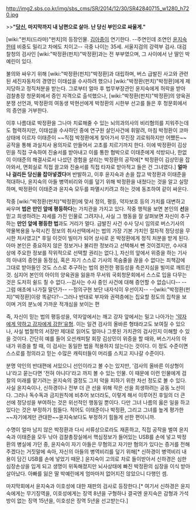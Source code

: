 http://img2.sbs.co.kr/img/sbs_cms/SR/2014/12/30/SR42840715_w1280_h720.jpg

>>'''"[[박정환(펀치)|당신]], 마지막까지 내 남편으로 살아. 난 당신 부인으로 싸울게."'''

[wiki:"펀치(드라마)"펀치]의 등장인물. [[김아중]]이 연기한다. --주연인데 조연인 [[윤지숙]]한테 비중도 밀리고 차에도 치이고--
극중 나이는 35세. 서울지검의 강력부 검사. 대검찰청의 검사인 [wiki:"박정환(펀치)"박정환]과는 전 부부였으며, 그 사이에서 난 딸인 박예린이 있다.

불의와 싸우기 위해 [wiki:"박정환(펀치)"박정환]과 대립하며, 버스 급발진 사고와 관련된 세진자동차의 경영인 이태섭을 수사하려 했으나 [wiki:"박정환(펀치)"박정환]에게 제지당하고 정직처분을 받는다. 그로부터 얼마 후 법무부장관인 윤지숙에게 허락을 받아 검찰총장 청문회에서 증인 자격으로 출석했으나, [wiki:"박정환(펀치)"박정환]의 양육권 분쟁 선언과, 박정환의 여동생 박현선에게 박정환의 시한부 선고를 들은 후 청문회에서의 증언을 거부한다.

이후 나름대로 박정환을 그나마 치료해줄 수 있는 뇌의과의사의 비리혐의를 지워주는데도 협력하지만, 이태섭을 수사하던 중에 연구원 살인사건에 휘말려, 마침 박정환이 코마상태에 이르자 이태준이 ~~직접 박정환에게 찾아가서 무진장 괴로워하지만 어쨌든~~공작을 통해 과실치사 용의자로 만들어서 고초를 치르기까지 한다. 이에 박정환이 김상민을 직접 구속하여 진술서를 받아내고 이를 통한 협박으로 이태준에게 석방되나, 한없이 이태준의 해결사로서 나섰던 경험을 살리는 박정환의 공작에[* 박정환이 김상민을 잡아와서, 면회실로 직접 끌고와 진술서를 직접 타자로 받아적고 들은 건 그녀였다.] '''얼마나 걸리든 당신을 잡아넣겠다'''며 반발하고, 이후 윤지숙과 손을 잡고 박정환과 이태준을 적대하나, 윤지숙의 아들 병역비리와 이를 덮기 위해 박정환을 내쳤다는 것을 알고 실망하며, 박정환이 이태준과 윤지숙 모두를 파멸시키려고 하는 것에 동조하여 같이 싸운다.

작중 [wiki:"박정환(펀치)"박정환]에 맞서 정의, 평등, 약자보호 등의 가치를 대변하고 싸우며 '''법은 만인 앞에 평등하다'''는 가치관을 가지고 있다. 작중 행적을 보면 본인의 '''선'''을 믿고 희생하려는 자세를 가진 인물로 그려지나, 사실 그 행동을 잘 살펴보면 자신이 추구하는 '''만인 앞에 평등한 법'''과도 거리가 멀다. 
급발진 사건 수사 당시 임의로 버스기사의 약물복용을 누락시킨 정보의 취사선택에서는 법의 가장 기본 가치인 절차적 정당성을 무시한 처사였고[* 후일 이것이 빌미가 되어 상사로 온 박정환에게 정직 처분을 받게 된다. 아마 본인은 중요하지 않은 정보거나 불리한 정보라고 선택해서 뺀 것이겠지만, 수사대상에 주요한 정보를 작위적으로 선택할 권리는 없다.], 자신의 앞에서 위증을 하는 기사의 아내의 증언을 동정심, 혹은 자기 스스로 기사의 목숨줄을 끊을 수 없다는 죄책감에 그대로 받아들인 것도 스스로 추구하는 법의 완전한 평등성을 측은지심을 빌미로 깨트린 것. 심지어 본인의 아이의 양육권을 잃을까 무서워 국회청문회에서 스스로 입을 다무는 것은 도저히 쉴드 칠 수 없다.--검사는 수사 중인 사건에 대해 증언할 수 없습니다-- --그럼 애초에 나가질 말던가-- --정의구현 보단 내자식이 우선이지-- --[wiki:"박정환(펀치)"박정환]이랑 똑같다?--그러나 반대로 부자와 권력층에는 집요할 정도의 집착을 보이며 거의 분노에 가까운 적개심을 보이는 편

즉, 자신이 믿는 법의 평등성을, 약자앞에서는 깨고 강자 앞에서는 밀고 나아가는 [[강자에게 강하다|'약자에게 약하고 강자에게 강한']]유형. 이는 일견 검사의 올바른 형태라고도 보여질 수 있으나, 사실 법철학의 서장만 제대로 읽어도 얼마나 그릇된 가치관의 검사인지 이해할 수 있을 것이다. 간단히 예를 들어 오션캐피탈 회장 김상민이 위증을 할 때와, 버스기사의 아내가 위증을 할 때, 이 검사는 동일한 법을 적용하지 않는다는 것이다. 이 정도 수준이면 스스로를 정의라고 믿는 수많은 캐릭터들이 머리를 스치고 지나갈 수준이다.

분명 악인의 반대편에 서있으니 선인이라고 볼 수는 있지만, '검사의 올바른 이상형이냐'라고 묻는다면 '전혀 아니다'라고 까지 볼 수 있는 인물. 이 때문에 이런 인물에게 검찰의 미래를 맡기려는 윤지숙의 결정도 그저 악을 피하기 위한 차선 정도로 볼 수 있다. 사실 윤지숙이나, 신하경이나 전부 더 큰 선을 위해 작은 선을 희생하려는 공동 노선이다. 그러나 독수독과 금지원칙에 비추어 보더라도, 이렇게 해서 이루어진 후일의 더 큰 선에 정당성을 부여하는 것은 위선적인 행동일 뿐이다. 다만 그녀 나름의 옳은 일을 하고 있다는 것은 부정하기 힘들다. 적어도 이태준이나 박정환, 그리고 그녀를 높게 평가한 ~~자기에게만 관대한~~윤지숙보다도 부정하기 힘들게 선한 편이니까.

수명이 얼마 남지 않은 박정환과 다시 서류상으로라도 재혼하고, 직접 공작을 벌여 윤지숙과 이태준을 모두 낚아 검찰총장실에서 핵심정보가 들어있는 USB를 손에 넣고 박정환의 병실에 가던 중, 윤지숙이 자기 아들은 무혐의고 자기만 혐의가 있다는 증거를 전해주겠다는 거짓말에 속아, 자신의 아들의 병역비리를 덮기 위해[* 신하경이 병역비리 내용이 담긴 USB를 손에 넣었기 때문.] 윤지숙이 고의로 차로 들이받아서 신하경은 심한 심장손상을 입게 되고 생명이 위독해졌지만 뇌사상태에 빠진 박정환의 심장을 이식 받아 살아났다. 아빠를 잃은 딸 박예린에게 엄마마저 없어지진 않았으니 다행인 셈.

마지막회에서 윤지숙과 이호성에 대한 재판의 검사로 등장한다.[* 여기서 신하경은 윤지숙에게는 무기징역을, 이호성에게는 징역 8년을 구형하나 결국엔 윤지숙은 감형과 가석방이 없는 징역 15년을, 이호성은 징역 5년을 선고받는다.]
